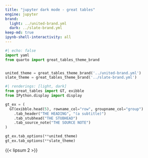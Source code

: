 ```yaml
---
title: "jupyter dark mode - great tables"
engine: jupyter
brand:
  light: ../united-brand.yml
  dark: ../slate-brand.yml
keep-md: true
ipynb-shell-interactivity: all
---
```


```python
#| echo: false
import yaml
from quarto import great_tables_theme_brand


united_theme = great_tables_theme_brand('../united-brand.yml')
slate_theme = great_tables_theme_brand('../slate-brand.yml')
```


```python
#| renderings: [light, dark]
from great_tables import GT, exibble
from IPython.display import display

gt_ex = (
  GT(exibble.head(5), rowname_col="row", groupname_col="group")
    .tab_header("THE HEADING", "(a subtitle)")
    .tab_stubhead("THE STUBHEAD")
    .tab_source_note("THE SOURCE NOTE")
)

gt_ex.tab_options(**united_theme)
gt_ex.tab_options(**slate_theme)
```

{{< lipsum 2 >}}